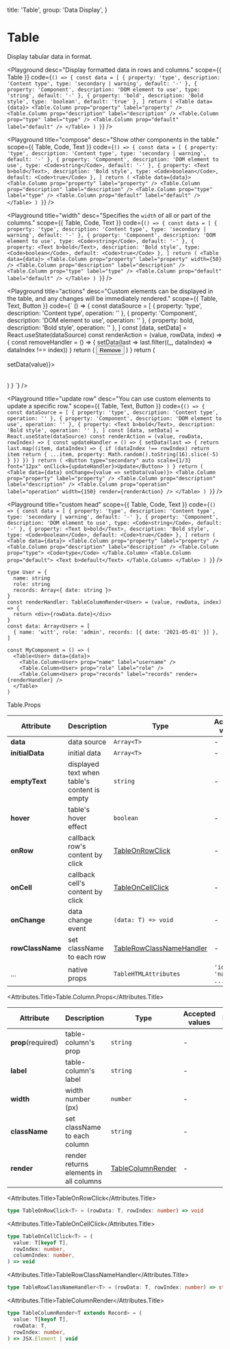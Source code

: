 
  title: 'Table',
  group: 'Data Display',
}

# Table

Display tabular data in format.

<Playground
  desc="Display formatted data in rows and columns."
  scope={{ Table }}
  code={`
() => {
  const data = [
    { property: 'type', description: 'Content type', type: 'secondary | warning', default: '-' },
    { property: 'Component', description: 'DOM element to use', type: 'string', default: '-' },
    { property: 'bold', description: 'Bold style', type: 'boolean', default: 'true' },
  ]
  return (
    <Table data={data}>
      <Table.Column prop="property" label="property" />
      <Table.Column prop="description" label="description" />
      <Table.Column prop="type" label="type" />
      <Table.Column prop="default" label="default" />
    </Table>
  )
}
`}
/>

<Playground
  title="compose"
  desc="Show other components in the table."
  scope={{ Table, Code, Text }}
  code={`
() => {
  const data = [
    { property: 'type', description: 'Content type', type: 'secondary | warning', default: '-' },
    { property: 'Component', description: 'DOM element to use', type: <Code>string</Code>, default: '-' },
    { property: <Text b>bold</Text>, description: 'Bold style', type: <Code>boolean</Code>, default: <Code>true</Code> },
  ]
  return (
    <Table data={data}>
      <Table.Column prop="property" label="property" />
      <Table.Column prop="description" label="description" />
      <Table.Column prop="type" label="type" />
      <Table.Column prop="default" label="default" />
    </Table>
  )
}
`}
/>

<Playground
  title="width"
  desc="Specifies the `width` of all or part of the columns."
  scope={{ Table, Code, Text }}
  code={`
() => {
  const data = [
    { property: 'type', description: 'Content type', type: 'secondary | warning', default: '-' },
    { property: 'Component', description: 'DOM element to use', type: <Code>string</Code>, default: '-' },
    { property: <Text b>bold</Text>, description: 'Bold style', type: <Code>boolean</Code>, default: <Code>true</Code> },
  ]
  return (
    <Table data={data}>
      <Table.Column prop="property" label="property" width={50} />
      <Table.Column prop="description" label="description" />
      <Table.Column prop="type" label="type" />
      <Table.Column prop="default" label="default" />
    </Table>
  )
}
`}
/>

<Playground
  title="actions"
  desc="Custom elements can be displayed in the table, and any changes will be immediately rendered."
  scope={{ Table, Text, Button }}
  code={`
() => {
  const dataSource = [
    { property: 'type', description: 'Content type', operation: '' },
    { property: 'Component', description: 'DOM element to use', operation: '' },
    { property: <Text b>bold</Text>, description: 'Bold style', operation: '' },
  ]
  const [data, setData] = React.useState(dataSource)
  const renderAction = (value, rowData, index) => {
    const removeHandler = () => {
      setData(last => last.filter((_, dataIndex) => dataIndex !== index))
    }
    return (
      <Button type="error" auto scale={1/3} font="12px" onClick={removeHandler}>Remove</Button>
    )
  }
  return (
  <Table data={data} onChange={value => setData(value)}>
    <Table.Column prop="property" label="property" />
    <Table.Column prop="description" label="description" />
    <Table.Column prop="operation" label="operation" width={150} render={renderAction} />
  </Table>
  )
}
`}
/>

<Playground
  title="update row"
  desc="You can use custom elements to update a specific row."
  scope={{ Table, Text, Button }}
  code={`
() => {
  const dataSource = [
    { property: 'type', description: 'Content type', operation: '' },
    { property: 'Component', description: 'DOM element to use', operation: '' },
    { property: <Text b>bold</Text>, description: 'Bold style', operation: '' },
  ]
  const [data, setData] = React.useState(dataSource)
  const renderAction = (value, rowData, rowIndex) => {
    const updateHandler = () => {
      setData(last => {
        return last.map((item, dataIndex) => {
          if (dataIndex !== rowIndex) return item
          return {
            ...item,
            property: Math.random().toString(16).slice(-5)
          }
        })
      })
    }
    return (
      <Button type="secondary" auto scale={1/3} font="12px" onClick={updateHandler}>Update</Button>
    )
  }
  return (
    <Table data={data} onChange={value => setData(value)}>
      <Table.Column prop="property" label="property" />
      <Table.Column prop="description" label="description" />
      <Table.Column prop="operation" label="operation" width={150} render={renderAction} />
    </Table>
  )
}
`}
/>

<Playground
  title="custom head"
  scope={{ Table, Code, Text }}
  code={`
() => {
  const data = [
    { property: 'type', description: 'Content type', type: 'secondary | warning', default: '-' },
    { property: 'Component', description: 'DOM element to use', type: <Code>string</Code>, default: '-' },
    { property: <Text b>bold</Text>, description: 'Bold style', type: <Code>boolean</Code>, default: <Code>true</Code> },
  ]
  return (
    <Table data={data}>
      <Table.Column prop="property" label="property" />
      <Table.Column prop="description" label="description" />
      <Table.Column prop="type">
        <Code>type</Code>
      </Table.Column>
      <Table.Column prop="default">
        <Text b>default</Text>
      </Table.Column>
    </Table>
  )
}
`}
/>

<PlaygroundTitle
  title="TypeScript Example"
  desc="Get a better experience in TS by specifying a generic type."
/>

```tsx
type User = {
  name: string
  role: string
  records: Array<{ date: string }>
}
const renderHandler: TableColumnRender<User> = (value, rowData, index) => {
  return <div>{rowData.date}</div>
}
const data: Array<User> = [
  { name: 'witt', role: 'admin', records: [{ date: '2021-05-01' }] },
]

const MyComponent = () => (
  <Table<User> data={data}>
    <Table.Column<User> prop="name" label="username" />
    <Table.Column<User> prop="role" label="role" />
    <Table.Column<User> prop="records" label="records" render={renderHandler} />
  </Table>
)
```

<Attributes edit="/pages/components/table.mdx">
<Attributes.Title>Table.Props</Attributes.Title>

| Attribute        | Description                                  | Type                                                  | Accepted values    | Default |
| ---------------- | -------------------------------------------- | ----------------------------------------------------- | ------------------ | ------- |
| **data**         | data source                                  | `Array<T>`                                            | -                  | -       |
| **initialData**  | initial data                                 | `Array<T>`                                            | -                  | `[]`    |
| **emptyText**    | displayed text when table's content is empty | `string`                                              | -                  | -       |
| **hover**        | table's hover effect                         | `boolean`                                             | -                  | `true`  |
| **onRow**        | callback row's content by click              | [TableOnRowClick](#tableonrowclick)                   | -                  | -       |
| **onCell**       | callback cell's content by click             | [TableOnCellClick](#tableoncellclick)                 | -                  | -       |
| **onChange**     | data change event                            | `(data: T) => void`                                   | -                  | -       |
| **rowClassName** | set className to each row                    | [TableRowClassNameHandler](#tablerowclassnamehandler) | -                  | -       |
| ...              | native props                                 | `TableHTMLAttributes`                                 | `'id', 'name' ...` | -       |

<Attributes.Title>Table.Column.Props</Attributes.Title>

| Attribute          | Description                            | Type                                    | Accepted values | Default |
| ------------------ | -------------------------------------- | --------------------------------------- | --------------- | ------- |
| **prop**(required) | table-column's prop                    | `string`                                | -               | -       |
| **label**          | table-column's label                   | `string`                                | -               | -       |
| **width**          | width number (px)                      | `number`                                | -               | -       |
| **className**      | set className to each column           | `string`                                | -               | -       |
| **render**         | render returns elements in all columns | [TableColumnRender](#tablecolumnrender) | -               | -       |

<Attributes.Title>TableOnRowClick</Attributes.Title>

```ts
type TableOnRowClick<T> = (rowData: T, rowIndex: number) => void
```

<Attributes.Title>TableOnCellClick</Attributes.Title>

```ts
type TableOnCellClick<T> = (
  value: T[keyof T],
  rowIndex: number,
  columnIndex: number,
) => void
```

<Attributes.Title>TableRowClassNameHandler</Attributes.Title>

```ts
type TableRowClassNameHandler<T> = (rowData: T, rowIndex: number) => string
```

<Attributes.Title>TableColumnRender</Attributes.Title>

```ts
type TableColumnRender<T extends Record> = (
  value: T[keyof T],
  rowData: T,
  rowIndex: number,
) => JSX.Element | void
```

</Attributes>
